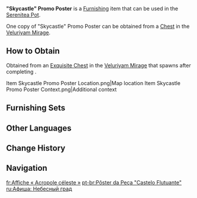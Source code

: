{{Furnishing Infobox
|id             = 373398
|image          = Item Skycastle Promo Poster.png
|category       = Landscape
|subcategory    = Ornament
|quality        = 4
|adeptal_energy = 90
|load           = 65
|reduced_load   = 47
|description    = A promotional poster from the "[[Daiya's Three-Day Reverie]]" attraction in the [[Veluriyam Mirage]], depicting the central ideas and themes behind "[[Skycastle Saviors]]." The image focuses on a huge city floating in the sky, supported by a multitude of balloons attached below it. However, from a safety perspective, balloons that colorful might attract birds and result in collision damage. This might be the reason the Miraculous Architect in the play actually keeps the lift balloons within the foundation of the city, perhaps it's safer and more reliable that way...
|mention        = 
|blueprint      = 
|source1        = [[Exquisite Chest]] after completing ''[[Skycastle Saviors]]''
|event          = Secret Summer Paradise
|limited        = 1
}}
'''"Skycastle" Promo Poster''' is a [[Furnishing]] item that can be used in the [[Serenitea Pot]].

One copy of "Skycastle" Promo Poster can be obtained from a [[Chest]] in the [[Veluriyam Mirage]].

==How to Obtain==
Obtained from an [[Exquisite Chest]] in the [[Veluriyam Mirage]] that spawns after completing {{Quest|Skycastle Saviors}}.
<gallery>
Item Skycastle Promo Poster Location.png|Map location
Item Skycastle Promo Poster Context.png|Additional context
</gallery>

==Furnishing Sets==
{{Craft Usage|type=Furnishing Set}}

==Other Languages==
{{Other Languages
|en      = "Skycastle" Promo Poster
|zhs     = 剧目海报-「天空高城」
|zhs_rm  = Jùmù Hǎibào - "Tiānkōng Gāochéng"
|zht     = 劇目海報-「天空高城」
|zht_rm  = Jùmù Hǎibào - "Tiānkōng Gāochéng"
|zh_tl   = Theater Play Poster - "Castle in the Sky"
|ja      = 演劇のポスター-「スカイタウン」
|ja_rm   = Engeki no Posutaa - "Sukai Tawaa"
|ja_tl   = Theater Play Poster - "Sky Tower"
|ko      = 연극 포스터-「공중 마을」
|ko_rm   = 
|ko_tl   = Theater Play Poster - "Town in the Sky"
|es      = Cartel de obra teatral: Ciudad celestial
|es_tl   = Theatrical Work Poster: Celestial City
|fr      = Affiche «&nbsp;Acropole céleste&nbsp;»
|fr_tl   = "Celestial Acropolis" Poster
|ru      = Афиша: Небесный град
|ru_tl   = Poster: Celestial City
|th      = โปสเตอร์ละคร - "นครลอยฟ้า"
|th_rm   = 
|th_tl   = 
|vi      = Áp Phích - Thị Trấn Trên Không
|vi_tl   = 
|de      = Werbeplakat: „Himmelsstadt“
|de_tl   = Promo Poster: "Skycity"
|id      = Poster "Istana Langit"
|id_tl   = "Sky Castle" Poster
|pt      = Pôster da Peça "Castelo Flutuante"
|pt_tl   = 
|tr      = "Gökteki Kale" Tanıtım Afişi
|tr_tl   = 
|it      = Poster promozionale de "Il Castello celeste"
|it_tl   = Promotional Poster of "The Celestial Castle"
}}

==Change History==
{{Change History|3.8}}

==Navigation==
{{Furnishing Navbox|exterior}}

[[fr:Affiche « Acropole céleste »]]
[[pt-br:Pôster da Peça "Castelo Flutuante"]]
[[ru:Афиша: Небесный град]]